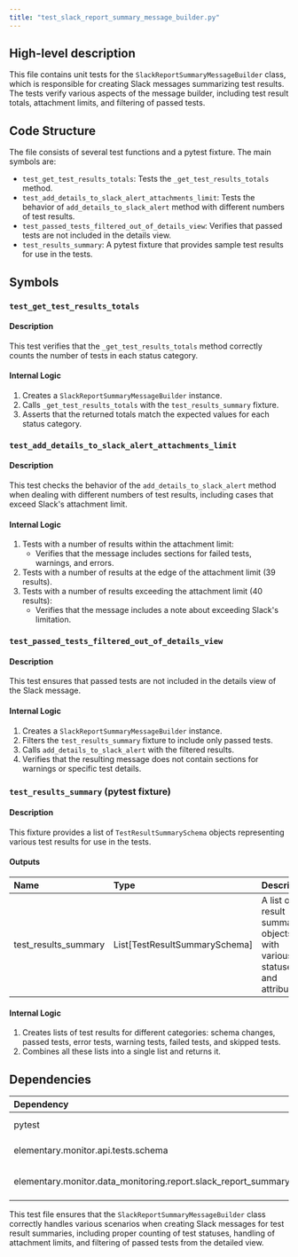 ```yaml
---
title: "test_slack_report_summary_message_builder.py"
---
```


## High-level description
This file contains unit tests for the `SlackReportSummaryMessageBuilder` class, which is responsible for creating Slack messages summarizing test results. The tests verify various aspects of the message builder, including test result totals, attachment limits, and filtering of passed tests.

## Code Structure
The file consists of several test functions and a pytest fixture. The main symbols are:
- `test_get_test_results_totals`: Tests the `_get_test_results_totals` method.
- `test_add_details_to_slack_alert_attachments_limit`: Tests the behavior of `add_details_to_slack_alert` method with different numbers of test results.
- `test_passed_tests_filtered_out_of_details_view`: Verifies that passed tests are not included in the details view.
- `test_results_summary`: A pytest fixture that provides sample test results for use in the tests.

## Symbols

### `test_get_test_results_totals`
#### Description
This test verifies that the `_get_test_results_totals` method correctly counts the number of tests in each status category.

#### Internal Logic
1. Creates a `SlackReportSummaryMessageBuilder` instance.
2. Calls `_get_test_results_totals` with the `test_results_summary` fixture.
3. Asserts that the returned totals match the expected values for each status category.

### `test_add_details_to_slack_alert_attachments_limit`
#### Description
This test checks the behavior of the `add_details_to_slack_alert` method when dealing with different numbers of test results, including cases that exceed Slack's attachment limit.

#### Internal Logic
1. Tests with a number of results within the attachment limit:
   - Verifies that the message includes sections for failed tests, warnings, and errors.
2. Tests with a number of results at the edge of the attachment limit (39 results).
3. Tests with a number of results exceeding the attachment limit (40 results):
   - Verifies that the message includes a note about exceeding Slack's limitation.

### `test_passed_tests_filtered_out_of_details_view`
#### Description
This test ensures that passed tests are not included in the details view of the Slack message.

#### Internal Logic
1. Creates a `SlackReportSummaryMessageBuilder` instance.
2. Filters the `test_results_summary` fixture to include only passed tests.
3. Calls `add_details_to_slack_alert` with the filtered results.
4. Verifies that the resulting message does not contain sections for warnings or specific test details.

### `test_results_summary` (pytest fixture)
#### Description
This fixture provides a list of `TestResultSummarySchema` objects representing various test results for use in the tests.

#### Outputs
| Name | Type | Description |
|:-----|:-----|:------------|
| test_results_summary | List[TestResultSummarySchema] | A list of test result summary objects with various statuses and attributes |

#### Internal Logic
1. Creates lists of test results for different categories: schema changes, passed tests, error tests, warning tests, failed tests, and skipped tests.
2. Combines all these lists into a single list and returns it.

## Dependencies
| Dependency | Purpose |
|:-----------|:--------|
| pytest | Testing framework used for writing and running the tests |
| elementary.monitor.api.tests.schema | Provides the TestResultSummarySchema class |
| elementary.monitor.data_monitoring.report.slack_report_summary_message_builder | Provides the SlackReportSummaryMessageBuilder class being tested |

This test file ensures that the `SlackReportSummaryMessageBuilder` class correctly handles various scenarios when creating Slack messages for test result summaries, including proper counting of test statuses, handling of attachment limits, and filtering of passed tests from the detailed view.